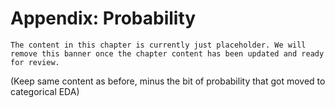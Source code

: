 # Appendix: Probability {#probability}

```block2
The content in this chapter is currently just placeholder. We will remove this banner once the chapter content has been updated and ready for review.
```

(Keep same content as before, minus the bit of probability that got moved to categorical EDA)
